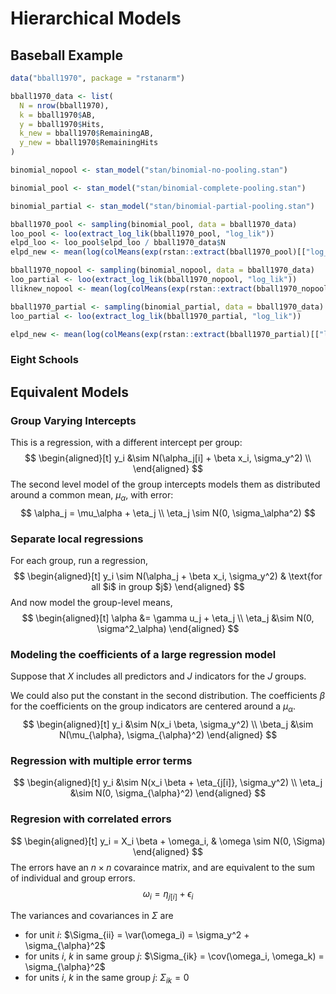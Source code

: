 # Hierarchical Models

## Baseball Example



```r
data("bball1970", package = "rstanarm")
```


```r
bball1970_data <- list(
  N = nrow(bball1970),
  k = bball1970$AB,
  y = bball1970$Hits,
  k_new = bball1970$RemainingAB,
  y_new = bball1970$RemainingHits
)
```

```r
binomial_nopool <- stan_model("stan/binomial-no-pooling.stan")
```
```r
binomial_pool <- stan_model("stan/binomial-complete-pooling.stan")
```
```r
binomial_partial <- stan_model("stan/binomial-partial-pooling.stan")
```


```r
bball1970_pool <- sampling(binomial_pool, data = bball1970_data)
loo_pool <- loo(extract_log_lik(bball1970_pool, "log_lik"))
elpd_loo <- loo_pool$elpd_loo / bball1970_data$N
elpd_new <- mean(log(colMeans(exp(rstan::extract(bball1970_pool)[["log_lik_new"]]))))
```
```r
bball1970_nopool <- sampling(binomial_nopool, data = bball1970_data)
loo_partial <- loo(extract_log_lik(bball1970_nopool, "log_lik"))
lliknew_nopool <- mean(log(colMeans(exp(rstan::extract(bball1970_nopool)[["log_lik_new"]]))))
```
```r
bball1970_partial <- sampling(binomial_partial, data = bball1970_data)
loo_partial <- loo(extract_log_lik(bball1970_partial, "log_lik"))

elpd_new <- mean(log(colMeans(exp(rstan::extract(bball1970_partial)[["log_lik_new"]]))))
```

### Eight Schools



## Equivalent Models

### Group Varying Intercepts

This is a regression, with a different intercept per group:
$$
\begin{aligned}[t]
y_i &\sim N(\alpha_j[i] + \beta x_i, \sigma_y^2) \\
\end{aligned}
$$
The second level model of the group intercepts models them as distributed around a common mean, $\mu_\alpha$, with error:
$$
\alpha_j = \mu_\alpha + \eta_j \\
\eta_j \sim N(0, \sigma_\alpha^2)
$$

### Separate local regressions

For each group, run a regression,
$$
\begin{aligned}[t]
y_i \sim N(\alpha_j + \beta x_i, \sigma_y^2) & \text{for all $i$ in group $j$}
\end{aligned}
$$
And now model the group-level means,
$$
\begin{aligned}[t]
\alpha &= \gamma u_j + \eta_j \\
\eta_j &\sim N(0, \sigma^2_\alpha)
\end{aligned}
$$


### Modeling the coefficients of a large regression model

Suppose that $X$ includes all predictors and $J$ indicators for the $J$ groups. 

We could also put the constant in the second distribution. The coefficients $\beta$ for the coefficients on the group indicators are centered around a $\mu_\alpha$.
$$
\begin{aligned}[t]
y_i &\sim N(x_i \beta, \sigma_y^2) \\
\beta_j &\sim N(\mu_{\alpha}, \sigma_{\alpha}^2)
\end{aligned}
$$

### Regression with multiple error terms

$$
\begin{aligned}[t]
y_i &\sim N(x_i \beta + \eta_{j[i]}, \sigma_y^2) \\
\eta_j &\sim N(0, \sigma_{\alpha}^2)
\end{aligned}
$$

### Regresion with correlated errors

$$
\begin{aligned}[t]
y_i = X_i \beta + \omega_i, & \omega \sim N(0, \Sigma)
\end{aligned}
$$
The errors have an $n \times n$ covaraince matrix, and are
equivalent to the sum of individual and group errors.
$$
\omega_i = \eta_{j[i]} + \epsilon_i
$$

The variances and covariances in $\Sigma$ are

- for unit $i$: $\Sigma_{ii} = \var(\omega_i) = \sigma_y^2 + \sigma_{\alpha}^2$
- for units $i$, $k$ in same group $j$: $\Sigma_{ik} = \cov(\omega_i, \omega_k) = \sigma_{\alpha}^2$
- for units $i$, $k$ in the same group $j$: $\Sigma_{ik} = 0$
